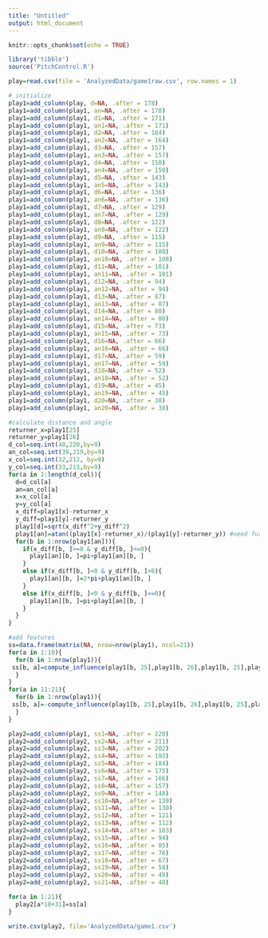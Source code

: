 ```yaml
---
title: "Untitled"
output: html_document
---
```


```r
knitr::opts_chunk$set(echo = TRUE)

library('tibble')
source('PitchControl.R')
```

```r
play=read.csv(file = 'AnalyzedData/game1raw.csv', row.names = 1)
```

```r
# initialize
play1=add_column(play, d=NA, .after = 178)
play1=add_column(play1, an=NA, .after = 178)
play1=add_column(play1, d1=NA, .after = 171)
play1=add_column(play1, an1=NA, .after = 171)
play1=add_column(play1, d2=NA, .after = 164)
play1=add_column(play1, an2=NA, .after = 164)
play1=add_column(play1, d3=NA, .after = 157)
play1=add_column(play1, an3=NA, .after = 157)
play1=add_column(play1, d4=NA, .after = 150)
play1=add_column(play1, an4=NA, .after = 150)
play1=add_column(play1, d5=NA, .after = 143)
play1=add_column(play1, an5=NA, .after = 143)
play1=add_column(play1, d6=NA, .after = 136)
play1=add_column(play1, an6=NA, .after = 136)
play1=add_column(play1, d7=NA, .after = 129)
play1=add_column(play1, an7=NA, .after = 129)
play1=add_column(play1, d8=NA, .after = 122)
play1=add_column(play1, an8=NA, .after = 122)
play1=add_column(play1, d9=NA, .after = 115)
play1=add_column(play1, an9=NA, .after = 115)
play1=add_column(play1, d10=NA, .after = 108)
play1=add_column(play1, an10=NA, .after = 108)
play1=add_column(play1, d11=NA, .after = 101)
play1=add_column(play1, an11=NA, .after = 101)
play1=add_column(play1, d12=NA, .after = 94)
play1=add_column(play1, an12=NA, .after = 94)
play1=add_column(play1, d13=NA, .after = 87)
play1=add_column(play1, an13=NA, .after = 87)
play1=add_column(play1, d14=NA, .after = 80)
play1=add_column(play1, an14=NA, .after = 80)
play1=add_column(play1, d15=NA, .after = 73)
play1=add_column(play1, an15=NA, .after = 73)
play1=add_column(play1, d16=NA, .after = 66)
play1=add_column(play1, an16=NA, .after = 66)
play1=add_column(play1, d17=NA, .after = 59)
play1=add_column(play1, an17=NA, .after = 59)
play1=add_column(play1, d18=NA, .after = 52)
play1=add_column(play1, an18=NA, .after = 52)
play1=add_column(play1, d19=NA, .after = 45)
play1=add_column(play1, an19=NA, .after = 45)
play1=add_column(play1, d20=NA, .after = 38)
play1=add_column(play1, an20=NA, .after = 38)
```

```r
#calculate distance and angle
returner_x=play1[25]
returner_y=play1[26]
d_col=seq.int(40,220,by=9)
an_col=seq.int(39,219,by=9)
x_col=seq.int(32,212, by=9)
y_col=seq.int(33,213,by=9)
for(a in 1:length(d_col)){
  d=d_col[a]
  an=an_col[a]
  x=x_col[a]
  y=y_col[a]
  x_diff=play1[x]-returner_x
  y_diff=play1[y]-returner_y
  play1[d]=sqrt(x_diff^2+y_diff^2)
  play1[an]=atan((play1[x]-returner_x)/(play1[y]-returner_y)) #need further review
  for(b in 1:nrow(play1[an])){
    if(x_diff[b, ]>=0 & y_diff[b, ]<=0){
      play1[an][b, ]=pi+play1[an][b, ]
    }
    else if(x_diff[b, ]<0 & y_diff[b, ]>0){
      play1[an][b, ]=2*pi+play1[an][b, ]
    }
    else if(x_diff[b, ]<0 & y_diff[b, ]<=0){
      play1[an][b, ]=pi+play1[an][b, ]
    }
  }
}
```


```r
#add features
ss=data.frame(matrix(NA, nrow=nrow(play1), ncol=21))
for(a in 1:10){
  for(b in 1:nrow(play1)){
 ss[b, a]=compute_influence(play1[b, 25],play1[b, 26],play1[b, 25],play1[b, 26], play1[b, 9*a+23], play1[b, 9*a+24], play1[b, 9*a+25], play1[b, 9*a+28])
  }
}
for(a in 11:21){
  for(b in 1:nrow(play1)){
 ss[b, a]=-compute_influence(play1[b, 25],play1[b, 26],play1[b, 25],play1[b, 26], play1[b, 9*a+23], play1[b, 9*a+24], play1[b, 9*a+25], play1[b, 9*a+28])
  }
}
```

```r
play2=add_column(play1, ss1=NA, .after = 220)
play2=add_column(play2, ss2=NA, .after = 211)
play2=add_column(play2, ss3=NA, .after = 202)
play2=add_column(play2, ss4=NA, .after = 193)
play2=add_column(play2, ss5=NA, .after = 184)
play2=add_column(play2, ss6=NA, .after = 175)
play2=add_column(play2, ss7=NA, .after = 166)
play2=add_column(play2, ss8=NA, .after = 157)
play2=add_column(play2, ss9=NA, .after = 148)
play2=add_column(play2, ss10=NA, .after = 139)
play2=add_column(play2, ss11=NA, .after = 130)
play2=add_column(play2, ss12=NA, .after = 121)
play2=add_column(play2, ss13=NA, .after = 112)
play2=add_column(play2, ss14=NA, .after = 103)
play2=add_column(play2, ss15=NA, .after = 94)
play2=add_column(play2, ss16=NA, .after = 85)
play2=add_column(play2, ss17=NA, .after = 76)
play2=add_column(play2, ss18=NA, .after = 67)
play2=add_column(play2, ss19=NA, .after = 58)
play2=add_column(play2, ss20=NA, .after = 49)
play2=add_column(play2, ss21=NA, .after = 40)
```

```r
for(a in 1:21){
  play2[a*10+31]=ss[a]
}
```

```r
write.csv(play2, file='AnalyzedData/game1.csv')
```